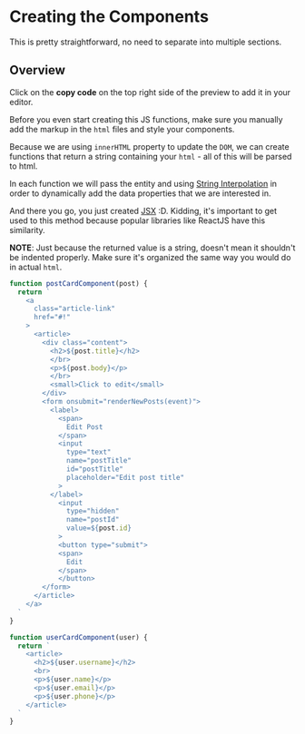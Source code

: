 # Creating the Components  

This is pretty straightforward, no need to separate into multiple sections.  

## Overview
Click on the **copy code** on the top right side of the preview to add it in your editor.
 
Before you even start creating this JS functions, make sure you manually add the markup in the `html` files and style your components. 

Because we are using `innerHTML` property to update the `DOM`, we can create functions that return a string containing your `html` - all of this will be parsed to html.

In each function we will pass the entity and using [String Interpolation](https://developer.mozilla.org/en-US/docs/Web/JavaScript/Reference/Template_literals) in order to dynamically add the data properties that we are interested in.

And there you go, you just created [JSX](https://reactjs.org/docs/introducing-jsx.html) :D. Kidding, it's important to get used to this method because popular libraries like ReactJS have this similarity. 

**NOTE**: Just because the returned value is a string, doesn't mean it shouldn't be indented properly. Make sure it's organized the same way you would do in actual `html`.

```js filename="components.js" copy
function postCardComponent(post) {
  return `
    <a 
      class="article-link" 
      href="#!"
    >
      <article>
        <div class="content">
          <h2>${post.title}</h2>
          </br>
          <p>${post.body}</p>
          </br>
          <small>Click to edit</small>
        </div>            
        <form onsubmit="renderNewPosts(event)">              
          <label>                
            <span>
              Edit Post
            </span>
            <input 
              type="text" 
              name="postTitle" 
              id="postTitle"
              placeholder="Edit post title"
            >              
          </label>              
            <input 
              type="hidden" 
              name="postId" 
              value=${post.id}
            >
            <button type="submit">              
            <span>
              Edit
            </span>
            </button>
        </form>
      </article>
    </a>      
  `
}

function userCardComponent(user) {
  return `
    <article>
      <h2>${user.username}</h2>
      <br>
      <p>${user.name}</p>
      <p>${user.email}</p>
      <p>${user.phone}</p>
    </article>
  `
}
```